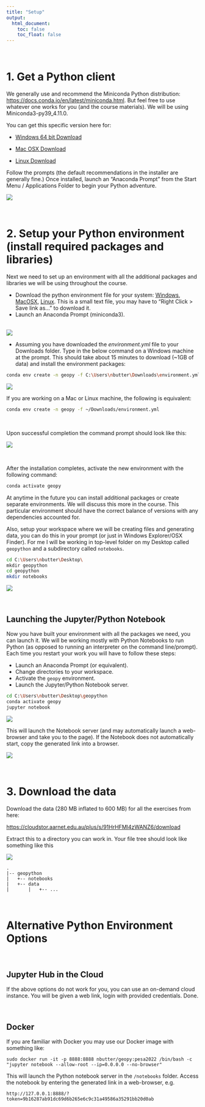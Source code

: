 ```yaml
---
title: "Setup"
output:
  html_document:
    toc: false
    toc_float: false
---
```


<br>

# 1. Get a Python client
We generally use and recommend the Miniconda Python distribution: [https://docs.conda.io/en/latest/miniconda.html](https://docs.conda.io/en/latest/miniconda.html). But feel free to use whatever one works for you (and the course materials). We will be using Miniconda3-py39_4.11.0.

You can get this specific version here for:

* [Windows 64 bit Download](https://repo.anaconda.com/miniconda/Miniconda3-py39_4.11.0-Windows-x86_64.exe)

* [Mac OSX Download](https://repo.anaconda.com/miniconda/Miniconda3-py39_4.11.0-MacOSX-x86_64.pkg)

* [Linux Download](https://repo.anaconda.com/miniconda/Miniconda3-py39_4.11.0-Linux-x86_64.sh)

Follow the prompts (the default recommendations in the installer are generally fine.)
Once installed, launch an "Anaconda Prompt" from the Start Menu / Applications Folder to begin your Python adventure.

![](fig/setup00.png)

<br>

# 2. Setup your Python environment (install required packages and libraries)

Next we need to set up an environment with all the additional packages and libraries we will be using throughout the course.

* Download the python environment file for your system: [Windows](requirements/environment_win.yml), [MacOSX](requirements/environment.yml), [Linux](requirements/environment_linux.yml). This is a small text file, you may have to "Right Click > Save link as..." to download it.
* Launch an Anaconda Prompt (miniconda3).

<br>
![](fig/setup01.png)

* Assuming you have downloaded the *environment.yml* file to your Downloads folder. Type in the below command on a Windows machine at the prompt. This should take about 15 minutes to download (~1GB of data) and install the environment packages:

```sh
conda env create -n geopy -f C:\Users\nbutter\Downloads\environment.yml
```

![](fig/setup02.png)

If you are working on a Mac or Linux machine, the following is equivalent:
```sh
conda env create -n geopy -f ~/Downloads/environment.yml
```

<br>

Upon successful completion the command prompt should look like this:

![](fig/setup03.png)

<br>

After the installation completes, activate the new environment with the following command:
```python
conda activate geopy
```

At anytime in the future you can install additional packages or create separate environments. We will discuss this more in the course. This particular environment should have the correct balance of versions with any dependencies accounted for.

Also, setup your workspace where we will be creating files and generating data, you can do this in your prompt (or just in Windows Explorer/OSX Finder). For me I will be working in top-level folder on my Desktop called ```geopython``` and a subdirectory called ```notebooks```.

```sh
cd C:\Users\nbutter\Desktop\
mkdir geopython
cd geopython
mkdir notebooks
```

![](fig/setup-python.png)

<br>

## Launching the Jupyter/Python Notebook

Now you have built your environment with all the packages we need, you can launch it. We will be working mostly with Python Notebooks to run Python (as opposed to running an interpreter on the command line/prompt). Each time you restart your work you will have to follow these steps:

* Launch an Anaconda Prompt (or equivalent).
* Change directories to your workspace.
* Activate the ```geopy``` environment.
* Launch the Jupyter/Python Notebook server.

```sh
cd C:\Users\nbutter\Desktop\geopython
conda activate geopy
jupyter notebook
```

![](fig/jupyter.png)

This will launch the Notebook server (and may automatically launch a web-browser and take you to the page). If the Notebook does not automatically start, copy the generated link into a browser.

![](fig/jupyter_browser.png)


<br>

# 3. Download the data

Download the data (280 MB inflated to 600 MB) for all the exercises from here:

[https://cloudstor.aarnet.edu.au/plus/s/91HrHFMl4zWANZ6/download](https://cloudstor.aarnet.edu.au/plus/s/91HrHFMl4zWANZ6/download)

Extract this to a directory you can work in.
Your file tree should look like something like this

![](fig/setup-folder.png)


```
.
|-- geopython
|   +-- notebooks
|   +-- data
|       |   +-- ...

```


<br>

# Alternative Python Environment Options

<br>

## Jupyter Hub in the Cloud

If the above options do not work for you, you can use an on-demand cloud instance. You will be given a web link, login with provided credentials. Done.

<br>

## Docker

If you are familiar with Docker you may use our Docker image with something like:
```
sudo docker run -it -p 8888:8888 nbutter/geopy:pesa2022 /bin/bash -c "jupyter notebook --allow-root --ip=0.0.0.0 --no-browser"
```
This will launch the Python notebook server in the ```/notebooks``` folder. Access the notebook by entering the generated link in a web-browser, e.g.
```
http://127.0.0.1:8888/?token=9b16287ab91dc69d6b265e6c9c31a49586a35291bb20d0ab
```
